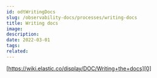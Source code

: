 ---
id: odtWritingDocs
slug: /observability-docs/processes/writing-docs
title: Writing docs
image:
description:
date: 2022-03-01
tags:
related:
---

<DocCallOut color="warning" title="This page is under construction..." />

[https://wiki.elastic.co/display/DOC/Writing+the+docs][0]


[0]: https://wiki.elastic.co/display/DOC/Writing+the+docs
